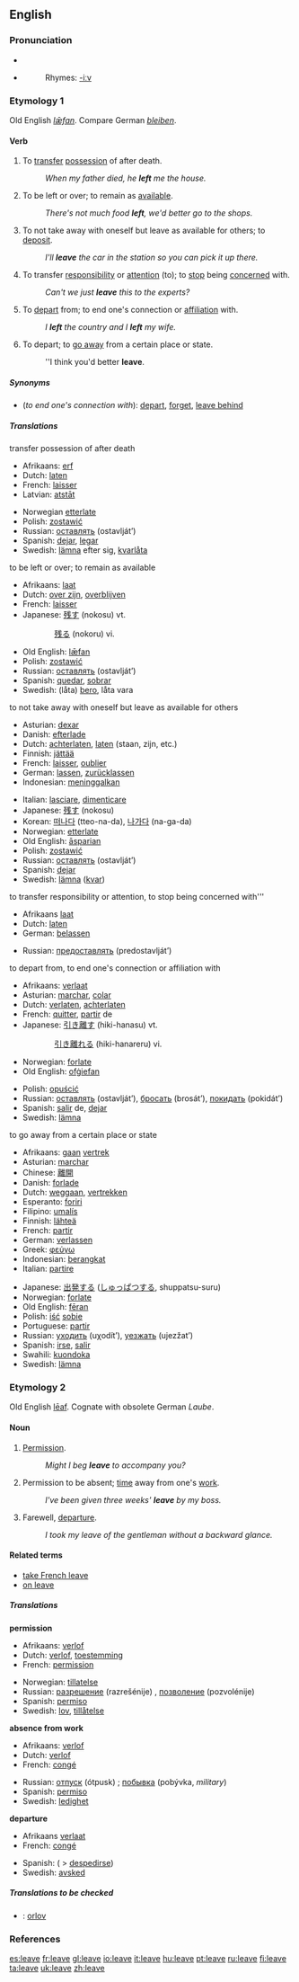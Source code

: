 ==English==

{{rank|English|sure|indeed|322|leave|rest|2|open}}

===Pronunciation===
*{{IPA|/liːv/}}
*{{audio|en-us-leave.ogg|Audio (US)}}
*:Rhymes: [[Rhymes:English:-iːv|-iːv]]

===Etymology 1===
Old English ''[[læfan|lǣfan]]''. Compare German ''[[bleiben]]''.

====Verb====
{{en-verb|leaves|leaving|left}}

# {{transitive}} To [[transfer]] [[possession]] of after death.
#: ''When my father died, he '''left''' me the house.''
# {{transitive}} To be left or over; to remain as [[available]].
#: ''There's not much food '''left''', we'd better go to the shops.''
# {{transitive}} To not take away with oneself but leave as available for others; to [[deposit]].
#: ''I'll '''leave''' the car in the station so you can pick it up there.''
# {{transitive}} To transfer [[responsibility]] or [[attention]] (to); to [[stop]] being [[concerned]] with.
#: ''Can't we just '''leave''' this to the experts?''
# {{transitive}} To [[depart]] from; to end one's connection or [[affiliation]] with.
#: ''I '''left''' the country and I '''left''' my wife.''
# {{intransitive}} To depart; to [[go away]] from a certain place or state.
#: ''I think you'd better '''leave'''.

=====Synonyms=====
*(''to end one's connection with''): [[depart]], [[forget]], [[leave behind]]

=====Translations=====
;transfer possession of after death
{{top}}
*Afrikaans: [[erf]]
*Dutch: [[laten]]
*French: [[laisser]]
*Latvian: [[atstāt]]
{{mid}}
*Norwegian [[etterlate]]
*Polish: [[zostawić]]
*Russian: [[оставлять]] (ostavlját’)
*Spanish: [[dejar]], [[legar]]
*Swedish: [[lämna]] efter sig, [[kvarlåta]]
{{bottom}}

;to be left or over; to remain as available
{{top}}
*Afrikaans: [[laat]]
*Dutch: [[over zijn]], [[overblijven]]
*French: [[laisser]]
*Japanese: [[残す]] (nokosu) vt.
:: [[残る]] (nokoru) vi.
{{mid}}
*Old English: [[læfan|lǣfan]]
*Polish: [[zostawić]]
*Russian: [[оставлять]] (ostavlját’)
*Spanish: [[quedar]], [[sobrar]]
*Swedish: (låta) [[bero]], låta vara
{{bottom}}

;to not take away with oneself but leave as available for others
{{top}}
*Asturian: [[dexar]]
*Danish: [[efterlade]]
*Dutch: [[achterlaten]], [[laten]] (staan, zijn, etc.)
*Finnish: [[jättää]]
*French: [[laisser]], [[oublier]]
*German: [[lassen]], [[zurücklassen]]
*Indonesian: [[tinggal|meninggalkan]]
{{mid}}
*Italian: [[lasciare]], [[dimenticare]]
*Japanese: [[残す]] (nokosu)
*Korean: [[떠나다]] (tteo-na-da), [[나가다]] (na-ga-da)
*Norwegian: [[etterlate]]
*Old English: [[asparian|āsparian]]
*Polish: [[zostawić]]
*Russian: [[оставлять]] (ostavlját’)
*Spanish: [[dejar]]
*Swedish: [[lämna]] ([[kvar]])
{{bottom}}

;to transfer responsibility or attention, to stop being concerned with'''
{{top}}
*Afrikaans [[laat]]
*Dutch: [[laten]]
*German: [[belassen]]
{{mid}}
*Russian: [[предоставлять]] (predostavlját’)
{{bottom}}

;to depart from, to end one's connection or affiliation with
{{top}}
*Afrikaans: [[verlaat]]
*Asturian: [[marchar]], [[colar]]
*Dutch: [[verlaten]], [[achterlaten]]
*French: [[quitter]], [[partir]] de
*Japanese: [[引き離す]] (hiki-hanasu) vt.
:: [[引き離れる]] (hiki-hanareru) vi.
*Norwegian: [[forlate]]
*Old English: [[ofgiefan|ofġiefan]]
{{mid}}
*Polish: [[opuścić]]
*Russian: [[оставлять]] (ostavlját’), [[бросать]] (brosát’), [[покидать]] (pokidát’)
*Spanish: [[salir]] de, [[dejar]]
*Swedish: [[lämna]]
{{bottom}}

;to go away from a certain place or state
{{top}}
*Afrikaans: [[gaan]] [[vertrek]]
*Asturian: [[marchar]]
*Chinese: [[離開]]
*Danish: [[forlade]]
*Dutch: [[weggaan]], [[vertrekken]]
*Esperanto: [[foriri]]
*Filipino: [[umalís]]
*Finnish: [[lähteä]]
*French: [[partir]]
*German: [[verlassen]]
*Greek: [[φεύγω]]
*Indonesian: [[berangkat]]
*Italian: [[partire]]
{{mid}}
*Japanese: [[出発]]する ([[しゅっぱつ]]する, shuppatsu-suru)
*Norwegian: [[forlate]]
*Old English: [[feran|fēran]]
*Polish: [[iść]] [[sobie]]
*Portuguese: [[partir]]
*Russian: [[уходить]] (uχodít’), [[уезжать]] (ujezžat’)
*Spanish: [[irse]], [[salir]]
*Swahili: [[kuondoka]]
*Swedish: [[lämna]]
{{bottom}}

===Etymology 2===
Old English [[leaf|lēaf]]. Cognate with obsolete German ''Laube''.

====Noun====
{{en-noun}}

# {{dated}} [[permission|Permission]].
#: ''Might I beg '''leave''' to accompany you?''
# Permission to be absent; [[time]] away from one's [[work]].
#: ''I've been given three weeks' '''leave''' by my boss.''
# {{dated}} Farewell, [[departure]].
#: ''I took my leave of the gentleman without a backward glance.''

====Related terms====
*[[take French leave]]
*[[on leave]]

=====Translations=====
'''permission'''
{{top}}
*Afrikaans: [[verlof]]
*Dutch: [[verlof]], [[toestemming]] 
*French: [[permission]] {{f}}
{{mid}}
*Norwegian: [[tillatelse]] {{m}}
*Russian: [[разрешение]] (razrešénije) {{n}}, [[позволение]] (pozvolénije) {{n}}
*Spanish: [[permiso]] {{m}}
*Swedish: [[lov]], [[tillåtelse]]
{{bottom}}

'''absence from work'''
{{top}}
*Afrikaans: [[verlof]]
*Dutch: [[verlof]]
*French: [[congé]] {{m}}
{{mid}}
*Russian: [[отпуск]] (ótpusk) {{m}}; [[побывка]] (pobývka, ''military'') {{f}}
*Spanish: [[permiso]] {{m}}
*Swedish: [[ledighet]]
{{bottom}}

'''departure'''
{{top}}
*Afrikaans [[verlaat]]
*French: [[congé]] {{m}}
{{mid}}
*Spanish: ( > [[despedirse]])
*Swedish: [[avsked]]
{{bottom}}

=====Translations to be checked=====
{{checktrans}}

*{{ttbc|Danish}}: [[orlov]] {{c}}

===References===
{{R:Century 1911}}
{{R:Webster 1913}}

[[es:leave]]
[[fr:leave]]
[[gl:leave]]
[[io:leave]]
[[it:leave]]
[[hu:leave]]
[[pt:leave]]
[[ru:leave]]
[[fi:leave]]
[[ta:leave]]
[[uk:leave]]
[[zh:leave]]